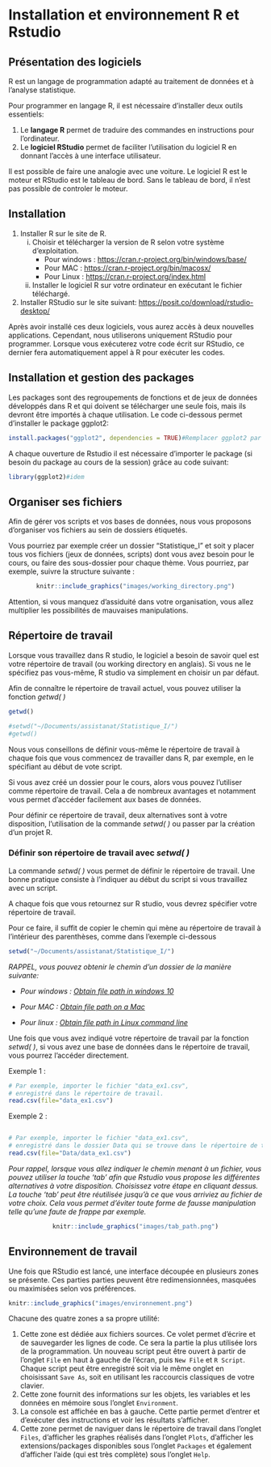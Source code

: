 # Installation et environnement R et Rstudio

## Présentation des logiciels

R est un langage de programmation adapté au traitement de données et à l'analyse statistique.

Pour programmer en langage R, il est nécessaire d'installer deux outils essentiels:

1.  Le **langage R** permet de traduire des commandes en instructions pour l'ordinateur.
2.  Le **logiciel RStudio** permet de faciliter l'utilisation du logiciel R en donnant l'accès à une interface utilisateur.

Il est possible de faire une analogie avec une voiture. Le logiciel R est le moteur et RStudio est le tableau de bord. Sans le tableau de bord, il n'est pas possible de controler le moteur.

## Installation

1.  Installer R sur le site de R.
    i.  Choisir et télécharger la version de R selon votre système d'exploitation.
        -   Pour windows : <https://cran.r-project.org/bin/windows/base/>
        -   Pour MAC : <https://cran.r-project.org/bin/macosx/>
        -   Pour Linux : <https://cran.r-project.org/index.html>
    ii. Installer le logiciel R sur votre ordinateur en exécutant le fichier téléchargé.
2.  Installer RStudio sur le site suivant: <https://posit.co/download/rstudio-desktop/>

Après avoir installé ces deux logiciels, vous aurez accès à deux nouvelles applications. Cependant, nous utiliserons uniquement RStudio pour programmer. Lorsque vous exécuterez votre code écrit sur RStudio, ce dernier fera automatiquement appel à R pour exécuter les codes.

## Installation et gestion des packages

Les packages sont des regroupements de fonctions et de jeux de données développés dans R et qui doivent se télécharger une seule fois, mais ils devront être importés à chaque utilisation. Le code ci-dessous permet d'installer le package ggplot2:

```r

install.packages("ggplot2", dependencies = TRUE)#Remplacer ggplot2 par le package requis

```

A chaque ouverture de Rstudio il est nécessaire d'importer le package (si besoin du package au cours de la session) grâce au code suivant:

```r

library(ggplot2)#idem

```


## Organiser ses fichiers

Afin de gérer vos scripts et vos bases de données, nous vous proposons d'organiser vos fichiers au sein de dossiers étiquetés.

Vous pourriez par exemple créer un dossier "Statistique_I" et soit y placer tous vos fichiers (jeux de données, scripts) dont vous avez besoin pour le cours, ou faire des sous-dossier pour chaque thème. Vous pourriez, par exemple, suivre la structure suivante :

<center>

```r
knitr::include_graphics("images/working_directory.png")
```

</center>

Attention, si vous manquez d'assiduité dans votre organisation, vous allez multiplier les possibilités de mauvaises manipulations.

## Répertoire de travail

Lorsque vous travaillez dans R studio, le logiciel a besoin de savoir quel est votre répertoire de travail (ou working directory en anglais). Si vous ne le spécifiez pas vous-même, R studio va simplement en choisir un par défaut.

Afin de connaître le répertoire de travail actuel, vous pouvez utiliser la fonction *getwd( )*

``` r
getwd()
```

```r
#setwd("~/Documents/assistanat/Statistique_I/")
#getwd()
```

Nous vous conseillons de définir vous-même le répertoire de travail à chaque fois que vous commencez de travailler dans R, par exemple, en le spécifiant au début de vote script.

Si vous avez créé un dossier pour le cours, alors vous pouvez l'utiliser comme répertoire de travail. Cela a de nombreux avantages et notamment vous permet d'accéder facilement aux bases de données.

Pour définir ce répertoire de travail, deux alternatives sont à votre disposition, l'utilisation de la commande *setwd( )* ou passer par la création d'un projet R.

### Définir son répertoire de travail avec *setwd( )*

La commande *setwd( )* vous permet de définir le répertoire de travail. Une bonne pratique consiste à l'indiquer au début du script si vous travaillez avec un script.

A chaque fois que vous retournez sur R studio, vous devrez spécifier votre répertoire de travail.

Pour ce faire, il suffit de copier le chemin qui mène au répertoire de travail à l'intérieur des parenthèses, comme dans l'exemple ci-dessous

``` r
setwd("~/Documents/assistanat/Statistique_I/")
```

*RAPPEL, vous pouvez obtenir le chemin d'un dossier de la manière suivante:*

-   *Pour windows : [Obtain file path in windows 10](https://www.supportyourtech.com/articles/how-to-get-file-path-windows-10-easy-steps-to-find-your-file-locations/)*

-   *Pour MAC : [Obtain file path on a Mac](https://macpaw.com/how-to/get-file-path-mac)*

-   *Pour linux : [Obtain file path in Linux command line](https://linuxhandbook.com/get-file-path/){.uri}*

Une fois que vous avez indiqué votre répertoire de travail par la fonction *setwd( )*, si vous avez une base de données dans le répertoire de travail, vous pourrez l'accéder directement.

Exemple 1 :

``` r
# Par exemple, importer le fichier "data_ex1.csv", 
# enregistré dans le répertoire de travail.
read.csv(file="data_ex1.csv")
```

Exemple 2 :

``` r

# Par exemple, importer le fichier "data_ex1.csv", 
# enregistré dans le dossier Data qui se trouve dans le répertoire de travail.
read.csv(file="Data/data_ex1.csv")
```

*Pour rappel, lorsque vous allez indiquer le chemin menant à un fichier, vous pouvez utiliser la touche 'tab' afin que Rstudio vous propose les différentes alternatives à votre disposition. Choisissez votre étape en cliquant dessus. La touche 'tab' peut être réutilisée jusqu'à ce que vous arriviez au fichier de votre choix. Cela vous permet d'éviter toute forme de fausse manipulation telle qu'une faute de frappe par exemple.*

<center>

```r
knitr::include_graphics("images/tab_path.png")
```

</center>

## Environnement de travail

Une fois que RStudio est lancé, une interface découpée en plusieurs zones se présente. Ces parties parties peuvent être redimensionnées, masquées ou maximisées selon vos préférences.

```r
knitr::include_graphics("images/environnement.png")
```

Chacune des quatre zones a sa propre utilité:

1.  Cette zone est dédiée aux fichiers sources. Ce volet permet d'écrire et de sauvegarder les lignes de code. Ce sera la partie la plus utilisée lors de la programmation. Un nouveau script peut être ouvert à partir de l'onglet `File` en haut à gauche de l'écran, puis `New File` et `R Script`. Chaque script peut être enregistré soit via le même onglet en choisissant `Save As`, soit en utilisant les raccourcis classiques de votre clavier.
2.  Cette zone fournit des informations sur les objets, les variables et les données en mémoire sous l'onglet `Environment`.
3.  La console est affichée en bas à gauche. Cette partie permet d'entrer et d'exécuter des instructions et voir les résultats s'afficher.
4.  Cette zone permet de naviguer dans le répertoire de travail dans l'onglet `Files`, d'afficher les graphes réalisés dans l'onglet `Plots`, d'afficher les extensions/packages disponibles sous l'onglet `Packages` et également d'afficher l'aide (qui est très complète) sous l'onglet `Help`.
